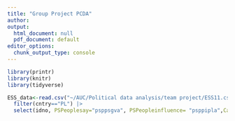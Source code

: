 ```yaml
---
title: "Group Project PCDA"
author: 
output:
  html_document: null
  pdf_document: default
editor_options:
  chunk_output_type: console
---
```

```r
library(printr)
library(knitr)
library(tidyverse)
```

```r
ESS_data<-read.csv("~/AUC/Political data analysis/team project/ESS11.csv") |>
  filter(cntry=="PL") |>
  select(idno, PSPeoplesay="psppsgva", PSPeopleinfluence= "psppipla",CanParticpate = "cptppola" , trustinparl= "trstprl", trustinlegal= "trstlgl", trustpoliticans= "trstplt", trustparties= "trstprt", vote, Partyvoted="prtvtfpl", Partyclosest="prtcljpl", Howclose="prtdgcl", SatisfiedwithNGov="stfgov", ShouldHavemanyfewImmFromMaj="imsmetn", ShouldHavemanyfewImmfromMin="imdfetn", ShouldhavemanyfewImmfromPooroutsideEurope="impcntr", ImmagrationgoodbadEconomy="imbgeco", Immgoodbadforculture="imueclt", ImmworsebetterforlivinginPL="imwbcnt", dscrrce, dscrntn, dscrrlg, dscrlng, dscretn)
```

